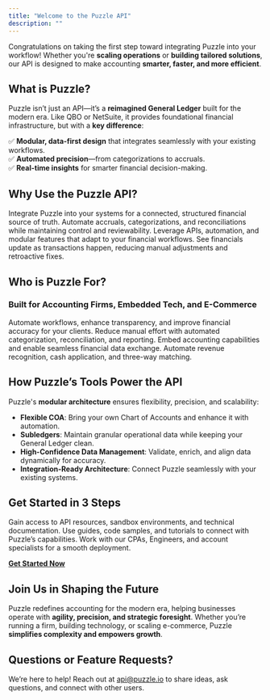 ```yaml
---
title: "Welcome to the Puzzle API"
description: ""
---
```

Congratulations on taking the first step toward integrating Puzzle into your workflow! Whether you're **scaling operations** or **building tailored solutions**, our API is designed to make accounting **smarter, faster, and more efficient**.

## What is Puzzle?

Puzzle isn’t just an API—it’s a **reimagined General Ledger** built for the modern era. Like QBO or NetSuite, it provides foundational financial infrastructure, but with a **key difference**:  

✅ **Modular, data-first design** that integrates seamlessly with your existing workflows.  
✅ **Automated precision**—from categorizations to accruals.  
✅ **Real-time insights** for smarter financial decision-making.  

## Why Use the Puzzle API?

<AccordionGroup>
  <Accordion icon="puzzle-piece" title="Unified Financial Data">
    Integrate Puzzle into your systems for a connected, structured financial source of truth.
  </Accordion>
  <Accordion icon="bolt" title="Just Enough Automations">
    Automate accruals, categorizations, and reconciliations while maintaining control and reviewability.
  </Accordion>
  <Accordion icon="wrench" title="Built for Developers & Accountants">
    Leverage APIs, automation, and modular features that adapt to your financial workflows.
  </Accordion>
  <Accordion icon="chart-line-up" title="Timely and Relevant Insights">
    See financials update as transactions happen, reducing manual adjustments and retroactive fixes.
  </Accordion>
</AccordionGroup>

## Who is Puzzle For?

### Built for Accounting Firms, Embedded Tech, and E-Commerce

<CardGroup>

<Card title="For Accounting Firms" icon="briefcase" href="#for-accounting-firms">
  Automate workflows, enhance transparency, and improve financial accuracy for your clients.
</Card>

<Card title="For Accountants & Bookkeepers" icon="receipt" href="#for-accountants">
  Reduce manual effort with automated categorization, reconciliation, and reporting.
</Card>

<Card title="For Embedded Tech Partners" icon="layers" href="#for-tech-partners">
  Embed accounting capabilities and enable seamless financial data exchange.
</Card>

<Card title="For E-Commerce" icon="shopping-cart" href="#for-ecommerce">
  Automate revenue recognition, cash application, and three-way matching.
</Card>

</CardGroup>

## How Puzzle’s Tools Power the API

Puzzle's **modular architecture** ensures flexibility, precision, and scalability:

- **Flexible COA**: Bring your own Chart of Accounts and enhance it with automation.
- **Subledgers**: Maintain granular operational data while keeping your General Ledger clean.
- **High-Confidence Data Management**: Validate, enrich, and align data dynamically for accuracy.
- **Integration-Ready Architecture**: Connect Puzzle seamlessly with your existing systems.

## Get Started in 3 Steps

<AccordionGroup>

<Accordion icon="user-plus" title="1. Sign Up for Partner Access">
  Gain access to API resources, sandbox environments, and technical documentation.
</Accordion>

<Accordion icon="rectangle-terminal" title="2. Explore our Sandbox">
  Use guides, code samples, and tutorials to connect with Puzzle’s capabilities.
</Accordion>

<Accordion icon="rocket" title="3. Get Provisioned for Production Access">
  Work with our CPAs, Engineers, and account specialists for a smooth deployment.
</Accordion>

</AccordionGroup>

[**Get Started Now**](#)

## Join Us in Shaping the Future

Puzzle redefines accounting for the modern era, helping businesses operate with **agility, precision, and strategic foresight**. Whether you’re running a firm, building technology, or scaling e-commerce, Puzzle **simplifies complexity and empowers growth**.

## Questions or Feature Requests?

We’re here to help! Reach out at [api@puzzle.io](mailto:api@puzzle.io) to share ideas, ask questions, and connect with other users.
